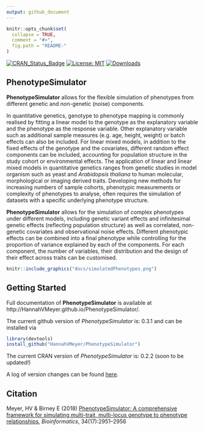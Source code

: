 ```yaml
---
output: github_document
---
```


<!-- README.md is generated from README.Rmd. Please edit that file -->

```r
knitr::opts_chunk$set(
  collapse = TRUE,
  comment = "#>",
  fig.path = "README-"
)
```
[![CRAN_Status_Badge](http://www.r-pkg.org/badges/version/PhenotypeSimulator)](https://cran.r-project.org/package=PhenotypeSimulator)
[![License: MIT](https://img.shields.io/badge/License-MIT-yellow.svg)](https://opensource.org/licenses/MIT)
[![Downloads](http://cranlogs.r-pkg.org/badges/grand-total/PhenotypeSimulator?color=red)](http://cran.rstudio.com/web/packages/PhenotypeSimulator/index.html)


## <i class="fa fa-cubes" aria-hidden="true"></i> PhenotypeSimulator

**PhenotypeSimulator** allows for the flexible simulation of phenotypes from
different genetic and non-genetic (noise) components. 

In quantitative genetics, genotype to phenotype mapping is commonly realised by
fitting a linear model to the genotype as the explanatory variable and the
phenotype as the response variable. Other explanatory variable such as
additional sample measures (e.g. age, height, weight) or batch effects can also
be included. For linear mixed models, in addition to the fixed effects of the
genotype and the covariates, different random effect components can be included,
accounting for population structure in the study cohort or environmental
effects. The application of linear and linear mixed models in quantitative
genetics ranges from genetic studies in model organism such as yeast and
*Arabidopsis thaliana* to human molecular, morphological or imaging derived
traits. Developing new methods for increasing numbers of sample cohorts,
phenotypic measurements or complexity of phenotypes to analyse, often requires
the simulation of datasets with a specific underlying phenotype structure. 

**PhenotypeSimulator** allows for the simulation of complex phenotypes under
different models, including genetic variant effects and infinitesimal genetic
effects (reflecting population structure) as well as correlated, non-genetic
covariates and observational noise effects. Different phenotypic effects can be
combined into a final phenotype while controlling for the proportion of variance
explained by each of the components. For each component, the number of
variables, their distribution and the design of their effect across traits can
be customised.


```r
knitr::include_graphics("docs/simulatedPhenotypes.png")
```


## <i class="fa fa-cog" aria-hidden="true"></i> Getting Started

Full documentation of **PhenotypeSimulator** is available at
http://HannahVMeyer.github.io/PhenotypeSimulator/.

The current github version of *PhenotypeSimulator* is: 0.3.1 and can be
installed via
```r
library(devtools)
install_github("HannahVMeyer/PhenotypeSimulator")
```
The current CRAN version of *PhenotypeSimulator* is: 0.2.2 (soon to be updated!)

A log of version changes can be found [here](https://github.com/HannahVMeyer/PhenotypeSimulator/blob/master/NEWS.md).

## <i class="fa fa-pencil" aria-hidden="true"></i> Citation

Meyer, HV & Birney E (2018) [PhenotypeSimulator: A comprehensive framework for simulating multi-trait, multi-locus genotype to phenotype relationships](https://doi.org/10.1093/bioinformatics/bty197), *Bioinformatics*, 34(17):2951–2956








